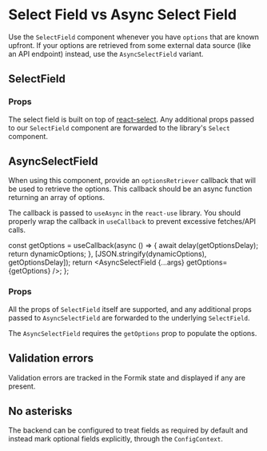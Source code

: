 

<Meta of={SelectFieldStories} />

# Select Field vs Async Select Field

Use the `SelectField` component whenever you have `options` that are known upfront. If your options
are retrieved from some external data source (like an API endpoint) instead, use the
`AsyncSelectField` variant.

## SelectField

<Canvas of={SelectFieldStories.Static} />

### Props

The select field is built on top of [react-select](https://react-select.com/). Any additional props
passed to our `SelectField` component are forwarded to the library's `Select` component.

<ArgTypes of={SelectFieldStories.Static} />

## AsyncSelectField

When using this component, provide an `optionsRetriever` callback that will be used to retrieve the
options. This callback should be an async function returning an array of options.

The callback is passed to `useAsync` in the `react-use` library. You should properly wrap the
callback in `useCallback` to prevent excessive fetches/API calls.

  const getOptions = useCallback(async () => {
    await delay(getOptionsDelay);
    return dynamicOptions;
  }, [JSON.stringify(dynamicOptions), getOptionsDelay]);
  return <AsyncSelectField {...args} getOptions={getOptions} />;
};

<Canvas of={SelectFieldStories.Async} />

### Props

All the props of `SelectField` itself are supported, and any additional props passed to
`AsyncSelectField` are forwarded to the underlying `SelectField`.

The `AsyncSelectField` requires the `getOptions` prop to populate the options.

<ArgTypes of={SelectFieldStories.Async} />

## Validation errors

Validation errors are tracked in the Formik state and displayed if any are present.

<Story of={SelectFieldStories.ValidationError} />

## No asterisks

The backend can be configured to treat fields as required by default and instead mark optional
fields explicitly, through the `ConfigContext`.

<Story of={SelectFieldStories.NoAsterisks} />
